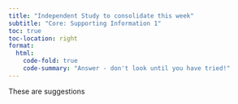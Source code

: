 ```yaml
---
title: "Independent Study to consolidate this week"
subtitle: "Core: Supporting Information 1"
toc: true
toc-location: right
format:
  html:
    code-fold: true
    code-summary: "Answer - don't look until you have tried!"
---
```


These are suggestions

<!-- ## BIO00088H Group Research Project students -->

<!-- 1.  Revise previous Data Analysis materials. You can find the version you took on the VLE site for 17C / 08C. However, my latest versions (in development) are here: [Data Analysis in R](https://3mmarand.github.io/R4BABS/). The Becoming a Bioscientist (BABS) modules replace the Laboratory and Professional Skills modules. BABS1 and BABS2 are stage one, and I've tried to improve them over 17C / 08C. The site is also searchable (icon top right) -->

<!-- ## MSc Bioinformatics students doing BIO00070M -->

<!-- 1.  Make sure you carry out the [preparatory work for week 2 of 52M](https://3mmarand.github.io/R4BABS/pgt52m/week-2/overview.html) -->
